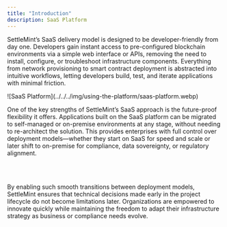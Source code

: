 ```yaml
---
title: "Introduction"
description: SaaS Platform
---
```


SettleMint’s SaaS delivery model is designed to be developer-friendly from day one. Developers gain instant access to pre-configured blockchain environments via a simple web interface or APIs, removing the need to install, configure, or troubleshoot infrastructure components. 
Everything from network provisioning to smart contract deployment is abstracted into intuitive workflows, letting developers build, test, and iterate applications with minimal friction.


<div style={{ width: '60%', margin: '0 auto', textAlign: 'center' }}>
 ![SaaS Platform](../../../img/using-the-platform/saas-platform.webp)
</div>

One of the key strengths of SettleMint’s SaaS approach is the future-proof flexibility it offers. 
Applications built on the SaaS platform can be migrated to self-managed or on-premise environments at any stage, without needing to re-architect the solution. This provides enterprises with full control over deployment models—whether they start on SaaS for speed and scale or later shift to on-premise for compliance, data sovereignty, or regulatory alignment.

<br></br>

By enabling such smooth transitions between deployment models, SettleMint ensures that technical decisions made early in the project lifecycle do not become limitations later. 
Organizations are empowered to innovate quickly while maintaining the freedom to adapt their infrastructure strategy as business or compliance needs evolve.
